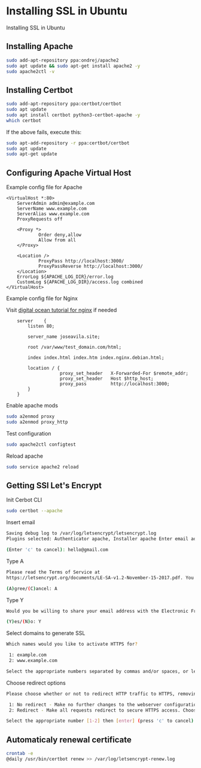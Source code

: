 # Installing SSL in Ubuntu

Installing SSL in Ubuntu

## Installing Apache

```bash copy
sudo add-apt-repository ppa:ondrej/apache2
sudo apt update && sudo apt-get install apache2 -y
sudo apache2ctl -v
```

## Installing Certbot

```bash copy
sudo add-apt-repository ppa:certbot/certbot
sudo apt update
sudo apt install certbot python3-certbot-apache -y
which certbot
```

If the above fails, execute this:

```bash copy
sudo apt-add-repository -r ppa:certbot/certbot
sudo apt update
sudo apt-get update
```

## Configuring Apache Virtual Host

Example config file for Apache

```plaintext copy
<VirtualHost *:80>
    ServerAdmin admin@example.com
    ServerName www.example.com
    ServerAlias www.example.com
    ProxyRequests off

    <Proxy *>
            Order deny,allow
            Allow from all
    </Proxy>

    <Location />
            ProxyPass http://localhost:3000/
            ProxyPassReverse http://localhost:3000/
    </Location>
    ErrorLog ${APACHE_LOG_DIR}/error.log
    CustomLog ${APACHE_LOG_DIR}/access.log combined
</VirtualHost>
```

Example config file for Nginx

Visit [digital ocean tutorial for nginx](https://www.digitalocean.com/community/tutorials/how-to-secure-nginx-with-let-s-encrypt-on-ubuntu-20-04) if needed

```plaintext copy
    server    {
        listen 80;

        server_name joseavila.site;

        root /var/www/test_domain.com/html;

        index index.html index.htm index.nginx.debian.html;

        location / {
                    proxy_set_header   X-Forwarded-For $remote_addr;
                    proxy_set_header   Host $http_host;
                    proxy_pass         http://localhost:3000;
        }
    }
```

Enable apache mods

```bash copy
sudo a2enmod proxy
sudo a2enmod proxy_http
```

Test configuration

```bash copy
sudo apache2ctl configtest
```

Reload apache

```bash copy
sudo service apache2 reload
```

## Getting SSl Let's Encrypt

Init Cerbot CLI

```bash copy
sudo certbot --apache
```

Insert email

```bash copy
Saving debug log to /var/log/letsencrypt/letsencrypt.log
Plugins selected: Authenticator apache, Installer apache Enter email address (used for urgent renewal and security notices)

(Enter 'c' to cancel): hello@gmail.com
```

Type A

```bash copy
Please read the Terms of Service at
https://letsencrypt.org/documents/LE-SA-v1.2-November-15-2017.pdf. You must agree in order to register with the ACME server at https://acme-v02.api.letsencrypt.org/directory

(A)gree/(C)ancel: A
```

Type Y

```bash copy
Would you be willing to share your email address with the Electronic Frontier Foundation, a founding partner of the Let's Encrypt project and the non-profit organization that develops Certbot? We'd like to send you email about our work encrypting the web, EFF news, campaigns, and ways to support digital freedom.

(Y)es/(N)o: Y
```

Select domains to generate SSL

```bash copy
Which names would you like to activate HTTPS for?

 1: example.com
 2: www.example.com

Select the appropriate numbers separated by commas and/or spaces, or leave input blank to select all options shown (Enter 'c' to cancel):
```

Choose redirect options

```bash copy
Please choose whether or not to redirect HTTP traffic to HTTPS, removing HTTP access.

 1: No redirect - Make no further changes to the webserver configuration.
 2: Redirect - Make all requests redirect to secure HTTPS access. Choose this for new sites, or if you're confident your site works on HTTPS. You can undo this change by editing your web server's configuration.

Select the appropriate number [1-2] then [enter] (press 'c' to cancel): 2
```

## Automaticaly renewal certificate

```bash copy
crontab -e
@daily /usr/bin/certbot renew >> /var/log/letsencrypt-renew.log
```
